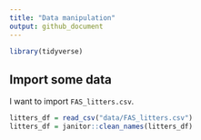 ```yaml
---
title: "Data manipulation"
output: github_document
---
```


```r
library(tidyverse)
```

## Import some data

I want to import `FAS_litters.csv`. 

```r
litters_df = read_csv("data/FAS_litters.csv")
litters_df = janitor::clean_names(litters_df)
```